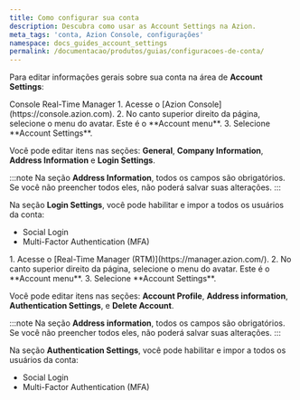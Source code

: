 ```yaml
---
title: Como configurar sua conta
description: Descubra como usar as Account Settings na Azion.
meta_tags: 'conta, Azion Console, configurações'
namespace: docs_guides_account_settings
permalink: /documentacao/produtos/guias/configuracoes-de-conta/
---
```




Para editar informações gerais sobre sua conta na área de **Account Settings**:

<Tabs client:visible>
    <Fragment slot="tab.console">Console</Fragment>
    <Fragment slot="tab.rtm">Real-Time Manager</Fragment>

<Fragment slot="panel.console">
1. Acesse o [Azion Console](https://console.azion.com).
2. No canto superior direito da página, selecione o menu do avatar. Este é o **Account menu**.
3. Selecione **Account Settings**.

Você pode editar itens nas seções: **General**, **Company Information**, **Address Information** e **Login Settings**.

:::note
Na seção **Address Information**, todos os campos são obrigatórios. Se você não preencher todos eles, não poderá salvar suas alterações.
:::

Na seção **Login Settings**, você pode habilitar e impor a todos os usuários da conta:

- Social Login
- Multi-Factor Authentication (MFA)
</Fragment>

<Fragment slot="panel.rtm">
1. Acesse o [Real-Time Manager (RTM)](https://manager.azion.com/).
2. No canto superior direito da página, selecione o menu do avatar. Este é o **Account menu**.
3. Selecione **Account Settings**.

Você pode editar itens nas seções: **Account Profile**, **Address information**, **Authentication Settings**, e **Delete Account**.

:::note
Na seção **Address information**, todos os campos são obrigatórios. Se você não preencher todos eles, não poderá salvar suas alterações.
:::

Na seção **Authentication Settings**, você pode habilitar e impor a todos os usuários da conta:

- Social Login
- Multi-Factor Authentication (MFA)
</Fragment>

</Tabs>
